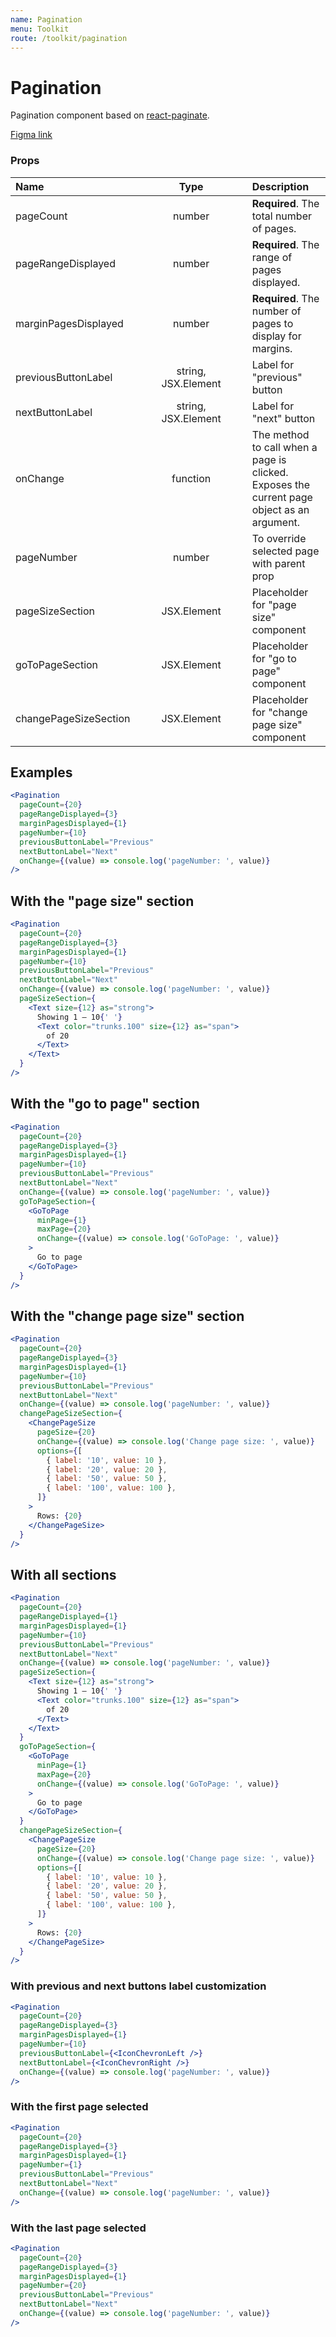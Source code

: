 ```yaml
---
name: Pagination
menu: Toolkit
route: /toolkit/pagination
---
```


# Pagination

Pagination component based on [react-paginate](https://github.com/AdeleD/react-paginate).

[Figma link](https://www.figma.com/file/rQDkupIZuIlueXNMoYObjt/Hub88---Templates?node-id=165%3A14678)

### Props

| Name                  | &nbsp;&nbsp;&nbsp;&nbsp; |        Type         | &nbsp;&nbsp;&nbsp;&nbsp; | Description                                                                                |
| :-------------------- | ------------------------ | :-----------------: | ------------------------ | :----------------------------------------------------------------------------------------- |
| pageCount             |                          |       number        |                          | **Required**. The total number of pages.                                                   |
| pageRangeDisplayed    |                          |       number        |                          | **Required**. The range of pages displayed.                                                |
| marginPagesDisplayed  |                          |       number        |                          | **Required**. The number of pages to display for margins.                                  |
| previousButtonLabel   |                          | string, JSX.Element |                          | Label for "previous" button                                                                |
| nextButtonLabel       |                          | string, JSX.Element |                          | Label for "next" button                                                                    |
| onChange              |                          |      function       |                          | The method to call when a page is clicked. Exposes the current page object as an argument. |
| pageNumber            |                          |       number        |                          | To override selected page with parent prop                                                 |
| pageSizeSection       |                          |     JSX.Element     |                          | Placeholder for "page size" component                                                      |
| goToPageSection       |                          |     JSX.Element     |                          | Placeholder for "go to page" component                                                     |
| changePageSizeSection |                          |     JSX.Element     |                          | Placeholder for "change page size" component                                               |

## Examples

```jsx react-live
<Pagination
  pageCount={20}
  pageRangeDisplayed={3}
  marginPagesDisplayed={1}
  pageNumber={10}
  previousButtonLabel="Previous"
  nextButtonLabel="Next"
  onChange={(value) => console.log('pageNumber: ', value)}
/>
```

## With the "page size" section

```jsx react-live
<Pagination
  pageCount={20}
  pageRangeDisplayed={3}
  marginPagesDisplayed={1}
  pageNumber={10}
  previousButtonLabel="Previous"
  nextButtonLabel="Next"
  onChange={(value) => console.log('pageNumber: ', value)}
  pageSizeSection={
    <Text size={12} as="strong">
      Showing 1 – 10{' '}
      <Text color="trunks.100" size={12} as="span">
        of 20
      </Text>
    </Text>
  }
/>
```

## With the "go to page" section

```jsx react-live
<Pagination
  pageCount={20}
  pageRangeDisplayed={3}
  marginPagesDisplayed={1}
  pageNumber={10}
  previousButtonLabel="Previous"
  nextButtonLabel="Next"
  onChange={(value) => console.log('pageNumber: ', value)}
  goToPageSection={
    <GoToPage
      minPage={1}
      maxPage={20}
      onChange={(value) => console.log('GoToPage: ', value)}
    >
      Go to page
    </GoToPage>
  }
/>
```

## With the "change page size" section

```jsx react-live
<Pagination
  pageCount={20}
  pageRangeDisplayed={3}
  marginPagesDisplayed={1}
  pageNumber={10}
  previousButtonLabel="Previous"
  nextButtonLabel="Next"
  onChange={(value) => console.log('pageNumber: ', value)}
  changePageSizeSection={
    <ChangePageSize
      pageSize={20}
      onChange={(value) => console.log('Change page size: ', value)}
      options={[
        { label: '10', value: 10 },
        { label: '20', value: 20 },
        { label: '50', value: 50 },
        { label: '100', value: 100 },
      ]}
    >
      Rows: {20}
    </ChangePageSize>
  }
/>
```

## With all sections

```jsx react-live
<Pagination
  pageCount={20}
  pageRangeDisplayed={1}
  marginPagesDisplayed={1}
  pageNumber={10}
  previousButtonLabel="Previous"
  nextButtonLabel="Next"
  onChange={(value) => console.log('pageNumber: ', value)}
  pageSizeSection={
    <Text size={12} as="strong">
      Showing 1 – 10{' '}
      <Text color="trunks.100" size={12} as="span">
        of 20
      </Text>
    </Text>
  }
  goToPageSection={
    <GoToPage
      minPage={1}
      maxPage={20}
      onChange={(value) => console.log('GoToPage: ', value)}
    >
      Go to page
    </GoToPage>
  }
  changePageSizeSection={
    <ChangePageSize
      pageSize={20}
      onChange={(value) => console.log('Change page size: ', value)}
      options={[
        { label: '10', value: 10 },
        { label: '20', value: 20 },
        { label: '50', value: 50 },
        { label: '100', value: 100 },
      ]}
    >
      Rows: {20}
    </ChangePageSize>
  }
/>
```

### With previous and next buttons label customization

```jsx react-live
<Pagination
  pageCount={20}
  pageRangeDisplayed={3}
  marginPagesDisplayed={1}
  pageNumber={10}
  previousButtonLabel={<IconChevronLeft />}
  nextButtonLabel={<IconChevronRight />}
  onChange={(value) => console.log('pageNumber: ', value)}
/>
```

### With the first page selected

```jsx react-live
<Pagination
  pageCount={20}
  pageRangeDisplayed={3}
  marginPagesDisplayed={1}
  pageNumber={1}
  previousButtonLabel="Previous"
  nextButtonLabel="Next"
  onChange={(value) => console.log('pageNumber: ', value)}
/>
```

### With the last page selected

```jsx react-live
<Pagination
  pageCount={20}
  pageRangeDisplayed={3}
  marginPagesDisplayed={1}
  pageNumber={20}
  previousButtonLabel="Previous"
  nextButtonLabel="Next"
  onChange={(value) => console.log('pageNumber: ', value)}
/>
```
